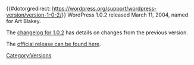 {{#dotorgredirect: https://wordpress.org/support/wordpress-version/version-1-0-2/}}
WordPress 1.0.2 released March 11, 2004, named for Art Blakey.

The [[Changelog/1.0.2|changelog for 1.0.2]] has details on changes from the previous version. 

The [http://wordpress.org/download/release-archive/ official release can be found here].

{{Versions}}

[[Category:Versions]]